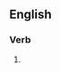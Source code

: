 ==English==

===Verb===
{{head|en|present participle}}

# {{present participle of|negate|lang=en|nocat=1}}